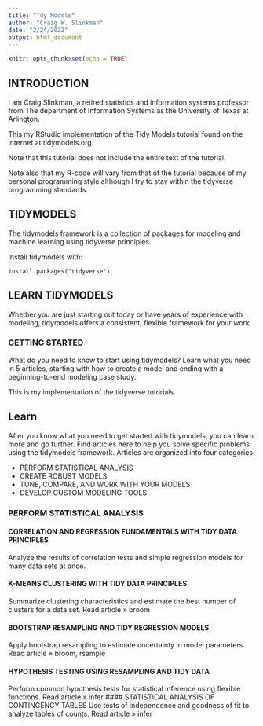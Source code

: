 ```yaml
---
title: "Tdy Models"
author: "Craig W. Slinkman"
date: "2/24/2022"
output: html_document
---
```


```r
knitr::opts_chunk$set(echo = TRUE)
```

## INTRODUCTION

I am Craig Slinkman, a retired statistics and information systems professor from
The department of Information Systems as the University of Texas at Arlington.

This my RStudio implementation of the Tidy Models tutorial found on the internet at tidymodels.org.  

Note that this tutorial does not include the entire text of the tutorial.
 
Note also that my R-code will vary from that of the tutorial because of my personal
programming style although I try to stay within the tidyverse programming standards.


## TIDYMODELS 

The tidymodels framework is a collection of packages for modeling and machine learning using tidyverse principles.

Install tidymodels with:

```
install.packages("tidyverse")
```  

## LEARN TIDYMODELS

Whether you are just starting out today or have years of experience with modeling, tidymodels offers a consistent, flexible framework for your work.

### GETTING STARTED


What do you need to know to start using tidymodels? Learn what you need in 5 articles, starting with how to create a model and ending with a beginning-to-end modeling case study.

This is my implementation of the tidyverse tutorials.

## Learn

After you know what you need to get started with tidymodels, you can learn more and go further. Find articles here to help you solve specific problems using the tidymodels framework. Articles are organized into four categories:

* PERFORM STATISTICAL ANALYSIS
* CREATE ROBUST MODELS
* TUNE, COMPARE, AND WORK WITH YOUR MODELS
* DEVELOP CUSTOM MODELING TOOLS  

### PERFORM STATISTICAL ANALYSIS  

#### CORRELATION AND REGRESSION FUNDAMENTALS WITH TIDY DATA PRINCIPLES 
Analyze the results of correlation tests and simple regression models for many data sets at once.


#### K-MEANS CLUSTERING WITH TIDY DATA PRINCIPLES
  
Summarize clustering characteristics and estimate the best number of clusters for a data set.
Read article »
  broom
  
#### BOOTSTRAP RESAMPLING AND TIDY REGRESSION MODELS
Apply bootstrap resampling to estimate uncertainty in model parameters.
Read article »
  broom, rsample
  
#### HYPOTHESIS TESTING USING RESAMPLING AND TIDY DATA
Perform common hypothesis tests for statistical inference using flexible functions.
Read article »
  infer
#### STATISTICAL ANALYSIS OF CONTINGENCY TABLES
Use tests of independence and goodness of fit to analyze tables of counts.
Read article »
  infer




